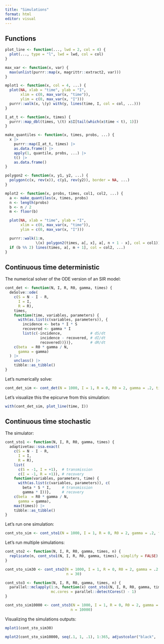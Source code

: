 ```yaml
---
title: "Simulations"
format: html
editor: visual
---
```


## Functions

```r
plot_line <- function(..., lwd = 2, col = 4) {
  plot(..., type = "l", lwd = lwd, col = col)
}
```

```r
max_var <- function(x, var) {
  max(unlist(purrr::map(x, magrittr::extract2, var)))
}
```

```r
mplot1 <- function(x, col = 4, ...) {
  plot(NA, xlab = "time", ylab = "I",
       xlim = c(0, max_var(x, "time")),
       ylim = c(0, max_var(x, "I")))
  purrr::walk(x, \(y) with(y, lines(time, I, col = col, ...)))
}
```

```r
I_at_t <- function(x, times) {
  purrr::map_dbl(times, \(t) x$I[tail(which(x$time < t), 1)])
}
```

```r
make_quantiles <- function(x, times, probs, ...) {
  x |>
    purrr::map(I_at_t, times) |> 
    as.data.frame() |> 
    apply(1, quantile, probs, ...) |> 
    t() |> 
    as.data.frame()
}
```

```r
polygon2 <- function(x, y1, y2, ...) {
  polygon(c(x, rev(x)), c(y1, rev(y2)), border = NA, ...)
}
```

```r
mplot2 <- function(x, probs, times, col1, col2, ...) {
  a <- make_quantiles(x, times, probs)
  n <- length(probs)
  b <- n / 2
  m <- floor(b)

  plot(NA, xlab = "time", ylab = "I",
       xlim = c(0, max_var(x, "time")),
       ylim = c(0, max_var(x, "I")))

  purrr::walk(1:m,
              \(x) polygon2(times, a[, x], a[, n + 1 - x], col = col1))
  if (b %% 2) lines(times, a[, m + 1], col = col2, ...)
}
```


## Continuous time deterministic

The numerical solver of the ODE version of an SIR model:

```r
cont_det <- function(N, I, R, R0, gamma, times) {
  deSolve::ode(
    c(S = N - I - R,
      I = I,
      R = R),
    times,
    function(time, variables, parameters) {
      with(as.list(c(variables, parameters)), {
        incidence <- beta * I * S
        recovered <- gamma * I
        list(c(-incidence,             # dS/dt
                incidence - recovered, # dI/dt
                recovered))})},        # dR/dt
    c(beta  = R0 * gamma / N,
      gamma = gamma)
  ) |> 
    unclass() |>
    tibble::as_tibble()
}
```

Let's numerically solve:

```r
cont_det_sim <- cont_det(N = 1000, I = 1, R = 0, R0 = 2, gamma = .2, times = 1:365)
```

Let's visualize this the epicurve from this simulation:

```r
with(cont_det_sim, plot_line(time, I))
```

## Continuous time stochastic

The simulator:

```r
cont_sto1 <- function(N, I, R, R0, gamma, times) {
  adaptivetau::ssa.exact(
    c(S = N - I - R,
      I = I,
      R = R),
    list(
      c(S = -1, I = +1),  # transmission
      c(I = -1, R = +1)), # recovery
    function(variables, parameters, time) {
      with(as.list(c(variables, parameters)), c(
        beta * S * I,     # transmission
        gamma * I))},     # recovery
    c(beta  = R0 * gamma / N,
      gamma = gamma),
    max(times)) |> 
    tibble::as_tibble()
}
```

Let's run one simulation:

```r
cont_sto_sim <- cont_sto1(N = 1000, I = 1, R = 0, R0 = 2, gamma = .2, times = 1:365)
```

Let's run multiple simulations:

```r
cont_sto2 <- function(N, I, R, R0, gamma, times, n) {
  replicate(n, cont_sto1(N, I, R, R0, gamma, times), simplify = FALSE)
}
```

```r
cont_sto_sim30 <- cont_sto2(N = 1000, I = 1, R = 0, R0 = 2, gamma = .2, times = 1:365,
                            n = 30)
```

```r
cont_sto3 <- function(N, I, R, R0, gamma, times, n) {
  parallel::mclapply(1:n, function(x) cont_sto1(N, I, R, R0, gamma, times),
                     mc.cores = parallel::detectCores() - 1)
}
```

```r
cont_sto_sim10000 <- cont_sto3(N = 1000, I = 1, R = 0, R0 = 2, gamma = .2, times = 1:365,
                              n = 10000)
```

Visualizing the simulations outputs:

```r
mplot1(cont_sto_sim30)
```

```r
mplot2(cont_sto_sim10000, seq(.1, 1, .1), 1:365, adjustcolor("black", .1), 2, lwd = 2)
```

